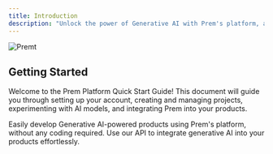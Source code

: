 ```yaml
---
title: Introduction
description: "Unlock the power of Generative AI with Prem's platform, a streamlined suite of tools for seamless integration and innovation."
---
```


<img
  src="/images/prem.png"
  alt="Premt"
/>

## Getting Started

Welcome to the Prem Platform Quick Start Guide! This document will guide you through setting up your account, creating and managing projects, experimenting with AI models, and integrating Prem into your products. 

<CardGroup cols={2}>
  <Card
    title="No-code"
    icon="display"
    href="get-started/signup"
  >
    Easily develop Generative AI-powered products using Prem's platform, without any coding required.
  </Card>
  <Card
    title="For Developers"
    icon="code"
    href="api-reference/introduction"
  >
    Use our API to integrate generative AI into your products effortlessly.
  </Card>
</CardGroup>